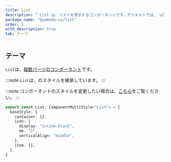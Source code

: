 ```yaml
---
title: List
description: "`List`は、リストを表示するコンポーネントです。デフォルトでは、`ul`要素をレンダリングします。"
package_name: "@yamada-ui/list"
order: 2
with_description: true
tab: テーマ
---
```


## テーマ

`List`は、[複数パーツのコンポーネント](/styled-system/theming/component-styles#複数パーツのコンポーネント)です。

:::note
`List`は、のスタイルを継承しています。
:::

:::note
コンポーネントのスタイルを変更したい場合は、[こちら](/styled-system/theming/customize-theme#コンポーネントのスタイルを変更する)をご覧ください。
:::

```ts
export const List: ComponentMultiStyle<"List"> = {
  baseStyle: {
    container: {},
    icon: {
      display: "inline-block",
      me: "2",
      verticalAlign: "middle",
    },
    item: {},
  },
}
```
